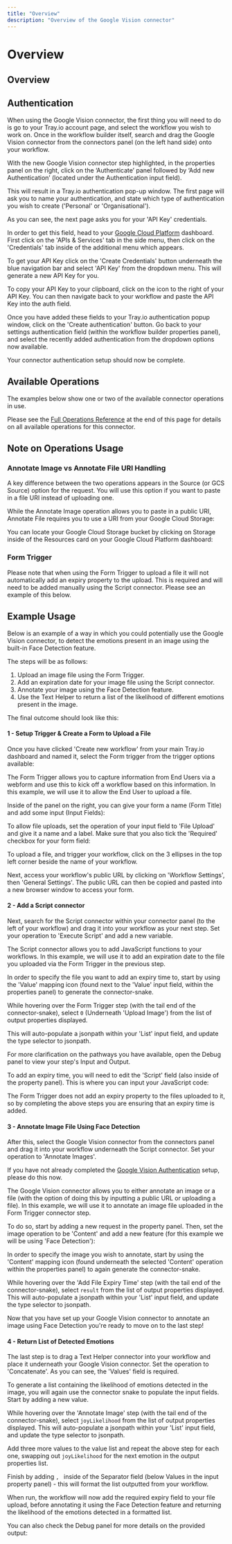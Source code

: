 ```yaml
---
title: "Overview"
description: "Overview of the Google Vision connector"
---
```


# Overview

## Overview

## Authentication

When using the Google Vision connector, the first thing you will need to do is go to your Tray.io account page, and select the workflow you wish to work on. Once in the workflow builder itself, search and drag the Google Vision connector from the connectors panel (on the left hand side) onto your workflow.

With the new Google Vision connector step highlighted, in the properties panel on the right, click on the ‘Authenticate’ panel followed by ‘Add new Authentication’ (located under the Authentication input field).

This will result in a Tray.io authentication pop-up window. The first page will ask you to name your authentication, and state which type of authentication you wish to create ('Personal' or 'Organisational').

As you can see, the next page asks you for your 'API Key' credentials.

In order to get this field, head to your [Google Cloud Platform](https://console.cloud.google.com) dashboard. First click on the 'APIs & Services' tab in the side menu, then click on the 'Credentials' tab inside of the additional menu which appears.

To get your API Key click on the 'Create Credentials' button underneath the blue navigation bar and select 'API Key' from the dropdown menu. This will generate a new API Key for you.

To copy your API Key to your clipboard, click on the icon to the right of your API Key. You can then navigate back to your workflow and paste the API Key into the auth field.

Once you have added these fields to your Tray.io authentication popup window, click on the 'Create authentication' button. Go back to your settings authentication field (within the workflow builder properties panel), and select the recently added authentication from the dropdown options now available.

Your connector authentication setup should now be complete.

## Available Operations

The examples below show one or two of the available connector operations in use.

Please see the [Full Operations Reference](#operationsFull) at the end of this page for details on all available operations for this connector.

## Note on Operations Usage

### Annotate Image vs Annotate File URI Handling

A key difference between the two operations appears in the Source (or GCS Source) option for the request. You will use this option if you want to paste in a file URI instead of uploading one.

While the Annotate Image operation allows you to paste in a public URI, Annotate File requires you to use a URI from your Google Cloud Storage:

You can locate your Google Cloud Storage bucket by clicking on Storage inside of the Resources card on your Google Cloud Platform dashboard:

### Form Trigger

Please note that when using the Form Trigger to upload a file it will not automatically add an expiry property to the upload. This is required and will need to be added manually using the Script connector. Please see an example of this below.

## Example Usage

Below is an example of a way in which you could potentially use the Google Vision connector, to detect the emotions present in an image using the built-in Face Detection feature.

The steps will be as follows:

1. Upload an image file using the Form Trigger.
2. Add an expiration date for your image file using the Script connector.
3. Annotate your image using the Face Detection feature.
4. Use the Text Helper to return a list of the likelihood of different emotions present in the image.

The final outcome should look like this:

#### 1 - Setup Trigger & Create a Form to Upload a File

Once you have clicked 'Create new workflow' from your main Tray.io dashboard and named it, select the Form trigger from the trigger options available:

The Form Trigger allows you to capture information from End Users via a webform and use this to kick off a workflow based on this information. In this example, we will use it to allow the End User to upload a file.

Inside of the panel on the right, you can give your form a name (Form Title) and add some input (Input Fields):

To allow file uploads, set the operation of your input field to 'File Upload' and give it a name and a label. Make sure that you also tick the 'Required' checkbox for your form field:

To upload a file, and trigger your workflow, click on the 3 ellipses in the top left corner beside the name of your workflow.

Next, access your workflow's public URL by clicking on 'Workflow Settings', then 'General Settings'. The public URL can then be copied and pasted into a new browser window to access your form.

#### 2 - Add a Script connector

Next, search for the Script connector within your connector panel (to the left of your workflow) and drag it into your workflow as your next step. Set your operation to 'Execute Script' and add a new variable.

The Script connector allows you to add JavaScript functions to your workflows. In this example, we will use it to add an expiration date to the file you uploaded via the Form Trigger in the previous step.

In order to specify the file you want to add an expiry time to, start by using the 'Value' mapping icon (found next to the 'Value' input field, within the properties panel) to generate the connector-snake.

While hovering over the Form Trigger step (with the tail end of the connector-snake), select `0` (Underneath 'Upload Image') from the list of output properties displayed.

This will auto-populate a jsonpath within your 'List' input field, and update the type selector to jsonpath.

For more clarification on the pathways you have available, open the Debug panel to view your step's Input and Output.

To add an expiry time, you will need to edit the 'Script' field (also inside of the property panel). This is where you can input your JavaScript code:

The Form Trigger does not add an expiry property to the files uploaded to it, so by completing the above steps you are ensuring that an expiry time is added.

#### 3 - Annotate Image File Using Face Detection

After this, select the Google Vision connector from the connectors panel and drag it into your workflow underneath the Script connector. Set your operation to 'Annotate Images'.

If you have not already completed the [Google Vision Authentication](#authentication) setup, please do this now.

The Google Vision connector allows you to either annotate an image or a file (with the option of doing this by inputting a public URL or uploading a file). In this example, we will use it to annotate an image file uploaded in the Form Trigger connector step.

To do so, start by adding a new request in the property panel. Then, set the image operation to be 'Content' and add a new feature (for this example we will be using 'Face Detection'):

In order to specify the image you wish to annotate, start by using the 'Content' mapping icon (found underneath the selected 'Content' operation within the properties panel) to again generate the connector-snake.

While hovering over the 'Add File Expiry Time' step (with the tail end of the connector-snake), select `result` from the list of output properties displayed. This will auto-populate a jsonpath within your 'List' input field, and update the type selector to jsonpath.

Now that you have set up your Google Vision connector to annotate an image using Face Detection you're ready to move on to the last step!

#### 4 - Return List of Detected Emotions

The last step is to drag a Text Helper connector into your workflow and place it underneath your Google Vision connector. Set the operation to 'Concatenate'. As you can see, the 'Values' field is required.

To generate a list containing the likelihood of emotions detected in the image, you will again use the connector snake to populate the input fields. Start by adding a new value.

While hovering over the 'Annotate Image' step (with the tail end of the connector-snake), select `joyLikelihood` from the list of output properties displayed. This will auto-populate a jsonpath within your 'List' input field, and update the type selector to jsonpath.

Add three more values to the value list and repeat the above step for each one, swapping out `joyLikelihood` for the next emotion in the output properties list.

Finish by adding `, ` inside of the Separator field (below Values in the input property panel) - this will format the list outputted from your workflow.

When run, the workflow will now add the required expiry field to your file upload, before annotating it using the Face Detection feature and returning the likelihood of the emotions detected in a formatted list.

You can also check the Debug panel for more details on the provided output:
